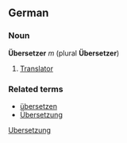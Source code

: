 ==German==
===Noun===
'''Übersetzer''' ''m'' (plural '''Übersetzer''')
#[[translator|Translator]]

===Related terms===
*[[übersetzen]]
*[[Übersetzung]]

[[Category:German nouns|Ubersetzung]]